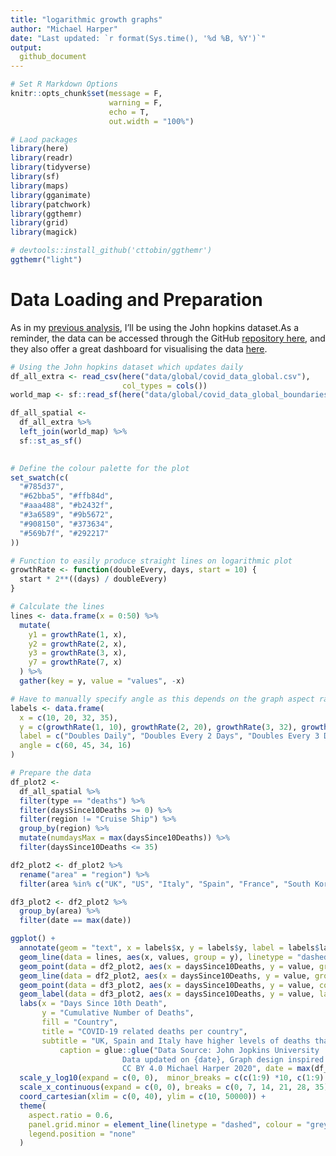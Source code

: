 ```yaml
---
title: "logarithmic growth graphs"
author: "Michael Harper"
date: "Last updated: `r format(Sys.time(), '%d %B, %Y')`"
output: 
  github_document
---
```


```r
# Set R Markdown Options
knitr::opts_chunk$set(message = F, 
                      warning = F,
                      echo = T,
                      out.width = "100%")
```


```r
# Laod packages
library(here)
library(readr)
library(tidyverse)
library(sf)
library(maps)
library(gganimate)
library(patchwork)
library(ggthemr)
library(grid)
library(magick)

# devtools::install_github('cttobin/ggthemr')
ggthemr("light")
```

# Data Loading and Preparation

As in my [previous analysis](https://mikeyharper.uk/Covid-19-march-17/), I'll be using the John hopkins dataset.As a reminder, the data can be accessed through the GitHub [repository here](https://github.com/CSSEGISandData/Covid-19), and they also offer a great dashboard for visualising the data [here](https://coronavirus.jhu.edu/map.html).

```r
# Using the John hopkins dataset which updates daily
df_all_extra <- read_csv(here("data/global/covid_data_global.csv"),
                         col_types = cols())
world_map <- sf::read_sf(here("data/global/covid_data_global_boundaries.geojson"))

df_all_spatial <- 
  df_all_extra %>%
  left_join(world_map) %>%
  sf::st_as_sf()
 
```

```r
# Define the colour palette for the plot
set_swatch(c(
  "#785d37",
  "#62bba5", "#ffb84d",
  "#aaa488", "#b2432f",
  "#3a6589", "#9b5672",
  "#908150", "#373634", 
  "#569b7f", "#292217"
))

# Function to easily produce straight lines on logarithmic plot
growthRate <- function(doubleEvery, days, start = 10) {
  start * 2**((days) / doubleEvery)
}

# Calculate the lines
lines <- data.frame(x = 0:50) %>%
  mutate(
    y1 = growthRate(1, x),
    y2 = growthRate(2, x),
    y3 = growthRate(3, x),
    y7 = growthRate(7, x)
  ) %>%
  gather(key = y, value = "values", -x)

# Have to manually specify angle as this depends on the graph aspect ratio, so cannot easily be calculated
labels <- data.frame(
  x = c(10, 20, 32, 35),
  y = c(growthRate(1, 10), growthRate(2, 20), growthRate(3, 32), growthRate(7, 35)),
  label = c("Doubles Daily", "Doubles Every 2 Days", "Doubles Every 3 Days", "Doubles Every  Week"),
  angle = c(60, 45, 34, 16)
)

# Prepare the data
df_plot2 <-
  df_all_spatial %>%
  filter(type == "deaths") %>%
  filter(daysSince10Deaths >= 0) %>%
  filter(region != "Cruise Ship") %>%
  group_by(region) %>%
  mutate(numdaysMax = max(daysSince10Deaths)) %>%
  filter(daysSince10Deaths <= 35)

df2_plot2 <- df_plot2 %>%
  rename("area" = "region") %>%
  filter(area %in% c("UK", "US", "Italy", "Spain", "France", "South Korea", "China", "Germany", "Japan", "Iran"))

df3_plot2 <- df2_plot2 %>%
  group_by(area) %>%
  filter(date == max(date))
```


```r
ggplot() +
  annotate(geom = "text", x = labels$x, y = labels$y, label = labels$label, angle = labels$angle, colour = "grey50", vjust = -1) +
  geom_line(data = lines, aes(x, values, group = y), linetype = "dashed", colour = "grey50") +
  geom_point(data = df2_plot2, aes(x = daysSince10Deaths, y = value, group = area, colour = area), size = 1.2) +
  geom_line(data = df2_plot2, aes(x = daysSince10Deaths, y = value, group = area, colour = area), size = 1.2) +
  geom_point(data = df3_plot2, aes(x = daysSince10Deaths, y = value, colour = area)) +
  geom_label(data = df3_plot2, aes(x = daysSince10Deaths, y = value, label = area, colour = area), vjust = 2) +
  labs(x = "Days Since 10th Death",
       y = "Cumulative Number of Deaths",
       fill = "Country",
       title = "COVID-19 related deaths per country",
       subtitle = "UK, Spain and Italy have higher levels of deaths than China at the same stage of the pandemic",
           caption = glue::glue("Data Source: John Jopkins University
                         Data updated on {date}, Graph design inspired by Financial Times
                         CC BY 4.0 Michael Harper 2020", date = max(df_plot2$date))) +
  scale_y_log10(expand = c(0, 0),  minor_breaks = c(c(1:9) *10, c(1:9) *100, c(1:9) *1000, c(1:9) *10000)) +
  scale_x_continuous(expand = c(0, 0), breaks = c(0, 7, 14, 21, 28, 35)) +
  coord_cartesian(xlim = c(0, 40), ylim = c(10, 50000)) +
  theme(
    aspect.ratio = 0.6,
    panel.grid.minor = element_line(linetype = "dashed", colour = "grey90"),
    legend.position = "none"
  )
```
